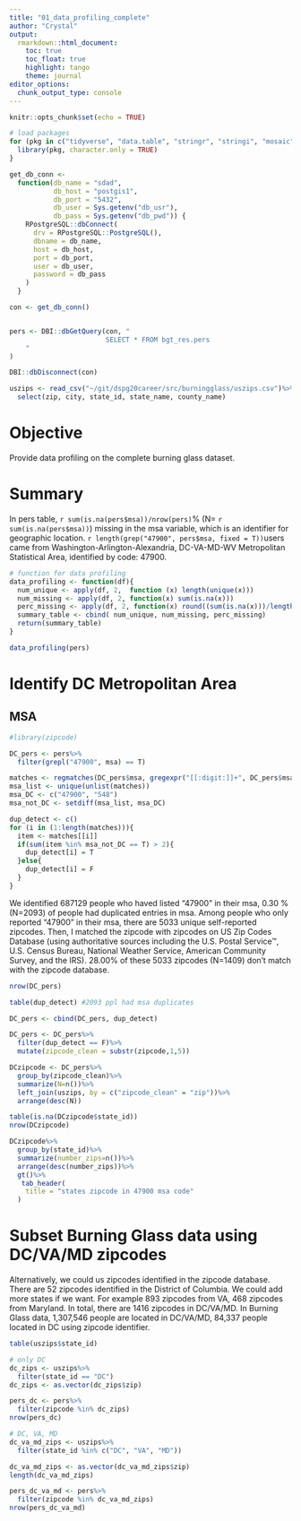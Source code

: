 ```yaml
---
title: "01_data_profiling_complete"
author: "Crystal"
output: 
  rmarkdown::html_document:
    toc: true
    toc_float: true
    highlight: tango
    theme: journal
editor_options: 
  chunk_output_type: console
---
```


```r
knitr::opts_chunk$set(echo = TRUE)
```

```r
# load packages 
for (pkg in c("tidyverse", "data.table", "stringr", "stringi", "mosaic", "dplyr", "readr","gt")) {
  library(pkg, character.only = TRUE)
}

get_db_conn <-
  function(db_name = "sdad",
           db_host = "postgis1",
           db_port = "5432",
           db_user = Sys.getenv("db_usr"),
           db_pass = Sys.getenv("db_pwd")) {
    RPostgreSQL::dbConnect(
      drv = RPostgreSQL::PostgreSQL(),
      dbname = db_name,
      host = db_host,
      port = db_port,
      user = db_user,
      password = db_pass
    )
  }

con <- get_db_conn()


pers <- DBI::dbGetQuery(con, "
                        SELECT * FROM bgt_res.pers
    "
)

DBI::dbDisconnect(con)

uszips <- read_csv("~/git/dspg20career/src/burningglass/uszips.csv")%>%
  select(zip, city, state_id, state_name, county_name)

```

# Objective
Provide data profiling on the complete burning glass dataset. 

# Summary
In pers table, `r sum(is.na(pers$msa))/nrow(pers)`% (N= `r sum(is.na(pers$msa))`) missing in the msa variable, which is an identifier for geographic location. `r length(grep("47900", pers$msa, fixed = T))`users came from Washington-Arlington-Alexandria, DC-VA-MD-WV Metropolitan Statistical Area, identified by code: 47900. 

```r
# function for data profiling
data_profiling <- function(df){
  num_unique <- apply(df, 2,  function (x) length(unique(x)))
  num_missing <- apply(df, 2, function(x) sum(is.na(x)))
  perc_missing <- apply(df, 2, function(x) round((sum(is.na(x)))/length(x)* 100, digits = 2))  
  summary_table <- cbind( num_unique, num_missing, perc_missing)
  return(summary_table)
}
```

```r
data_profiling(pers)
```

# Identify DC Metropolitan Area

## MSA
```r
#library(zipcode)

DC_pers <- pers%>%
  filter(grepl("47900", msa) == T)

matches <- regmatches(DC_pers$msa, gregexpr("[[:digit:]]+", DC_pers$msa))
msa_list <- unique(unlist(matches))
msa_DC <- c("47900", "548")
msa_not_DC <- setdiff(msa_list, msa_DC)

dup_detect <- c()
for (i in (1:length(matches))){
  item <- matches[[i]]
  if(sum(item %in% msa_not_DC == T) > 2){
    dup_detect[i] = T
  }else{
    dup_detect[i] = F
  }
}

```

We identified 687129 people who haved listed "47900" in their msa, 0.30 % (N=2093) of people had duplicated entries in msa. Among people who only reported "47900" in their msa, there are 5033 unique self-reported zipcodes. Then, I matched the zipcode with zipcodes on US Zip Codes Database (using authoritative sources including the U.S. Postal Service™, U.S. Census Bureau, National Weather Service, American Community Survey, and the IRS). 28.00% of these 5033 zipcodes (N=1409) don't match with the zipcode database. 
```r
nrow(DC_pers)

table(dup_detect) #2093 ppl had msa duplicates

DC_pers <- cbind(DC_pers, dup_detect)

DC_pers <- DC_pers%>%
  filter(dup_detect == F)%>%
  mutate(zipcode_clean = substr(zipcode,1,5))

DCzipcode <- DC_pers%>%
  group_by(zipcode_clean)%>%
  summarize(N=n())%>%
  left_join(uszips, by = c("zipcode_clean" = "zip"))%>%
  arrange(desc(N))

table(is.na(DCzipcode$state_id))
nrow(DCzipcode)

DCzipcode%>%
  group_by(state_id)%>%
  summarize(number_zips=n())%>%
  arrange(desc(number_zips))%>%
  gt()%>%
   tab_header(
    title = "states zipcode in 47900 msa code"
  )


```

# Subset Burning Glass data using DC/VA/MD zipcodes
Alternatively, we could us zipcodes identified in the zipcode database. There are 52 zipcodes identified in the District of Columbia. We could add more states if we want. For example 893 zipcodes from VA, 468 zipcodes from Maryland. In total, there are 1416 zipcodes in DC/VA/MD. In Burning Glass data, 1,307,546 people are located in DC/VA/MD, 84,337 people located in DC using zipcode identifier.
```r
table(uszips$state_id)

# only DC
dc_zips <- uszips%>%
  filter(state_id == "DC")
dc_zips <- as.vector(dc_zips$zip)

pers_dc <- pers%>%
  filter(zipcode %in% dc_zips)
nrow(pers_dc)

# DC, VA, MD
dc_va_md_zips <- uszips%>%
  filter(state_id %in% c("DC", "VA", "MD"))

dc_va_md_zips <- as.vector(dc_va_md_zips$zip)
length(dc_va_md_zips)

pers_dc_va_md <- pers%>%
  filter(zipcode %in% dc_va_md_zips)
nrow(pers_dc_va_md)
```


